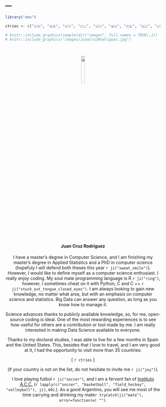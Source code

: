 ---
---

```r
library("emo")
```

```r
ctries <- c("🇦🇷", "🇧🇷", "🇵🇾", "🇨🇱", "🇺🇾", "🇧🇴", "🇵🇪", "🇪🇨", "🇨🇴", "🇵🇦", "🇨🇷", "🇳🇮", "🇭🇳", "🇬🇹", "🇧🇿", "🇲🇽", "🇩🇪", "🇪🇸", "🇦🇩", "🇲🇦", "🇮🇪", "🇬🇪", "🇩🇰", "🇸🇪", "🇳🇱", "🇧🇪", "🇫🇷", "🇮🇹", "🇻🇦", "🇸🇮", "🇭🇷", "🇦🇹", "🇨🇿", "🇸🇰", "🇺🇸", "🇨🇺")
```
```r
# knitr::include_graphics(sample(dir("images", full.names = TRUE),1))
# knitr::include_graphics("images/JuanCruzRodriguez.jpg")
```

<center>
</br>

<img src="images/JuanCruzRodriguez.jpg" id="id" width="15%">
<script>
document.getElementById('id').style.borderRadius = '50%';
</script>

#### Juan Cruz Rodriguez

I have a master's degree in Computer Science, and I am finishing my master's degree in Applied Statistics and a PhD in computer science (hopefuly I will defend both theses this year `r ji("sweat_smile")`). However, I would like to define myself as a computer science enthusiast. I really enjoy coding. My soul mate programming language is R `r ji("ring")`, however, I sometimes cheat on it with Python, C and C ++ `r ji("stuck_out_tongue_closed_eyes")`.
I am always looking to gain new knowledge, no matter what area, but with an emphasis on computer science and statistics. Big Data can answer any question, as long as you know how to manage it.

Science advances thanks to publicly available knowledge, so, for me, open-source coding is ideal. One of the most rewarding experiences is to see how useful for others are a contribution or tool made by me. I am really interested in making Data Science available to everyone.

Thanks to my doctoral studies, I was able to live for a few months in Spain and the United States. This, besides that I love to travel, and I am very good at it, I had the opportunity to visit more than 35 countries:

[ `r ctries` ]

(if your country is not on the list, do not hesitate to invite me `r ji("joy")`).

I love playing futbol `r ji("soccer")`, and I am a fervent fan of [Instituto A.C.C.](http://www.InstitutoACC.com.ar/) (`r lapply(c("soccer", "basketball", "field_hockey", "volleyball"), ji)`, etc.). As a good Argentino, you will see me most of the time carrying and drinking my mate`r tryCatch(ji("mate"), error=function(e) "")`.


</center>
